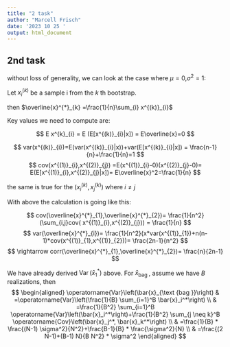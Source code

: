 ---
title: "2 task"
author: "Marcell Frisch"
date: '2023 10 25 '
output: html_document
---

## 2nd task 
without loss of generality, we can look at the case where $\mu=0$,$\sigma^2=1$:

Let $x^{(k)} _{i}$ be a sample i from the $k$ th bootstrap.

then $\overline{x}^{*}_{k} =\frac{1}{n}\sum_{i} x^{(k)}_{i}$

Key values we need to compute are:

$$
E x^{k}_{i} = E (E[x^{(k)}_{i}|x]) = E\overline{x}=0
$$

$$
var(x^{(k)}_{i})=E(var(x^{(k)}_{i}|x))+var(E[x^{(k)}_{i}|x]) = \frac{n-1}{n}+\frac{1}{n}=1
$$
$$
cov(x^{(1)}_{i},x^{(2)}_{j}) =E(x^{(1)}_{i}-0)(x^{(2)}_{j}-0)= E(E[x^{(1)}_{i},x^{(2)}_{j}|x])= E\overline{x}^2=\frac{1}{n}
$$

the same is true for the $(x^{(k)}_{i},x^{(k)}_{j})$ where $i{\neq }j$

With above the calculation is going like this:

$$
cov(\overline{x}^{*}_{1},\overline{x}^{*}_{2})= \frac{1}{n^2}(\sum_{i,j}cov( x^{(1)}_{i},x^{(2)}_{j})) = \frac{1}{n}
$$
$$
var(\overline{x}^{*}_{i})= \frac{1}{n^2}(x*var(x^{(1)}_{1})+n(n-1)*cov(x^{(1)}_{1},x^{(1)}_{2}))= \frac{2n-1}{n^2}
$$
$$
\rightarrow corr(\overline{x}^{*}_{1},\overline{x}^{*}_{2})= \frac{n}{2n-1}
$$

We have already derived $\operatorname{Var}\left(\bar{x}_1^*\right.)$ above. For $\bar{x}_{\text {bag }}$, assume we have $B$ realizations, then
$$
\begin{aligned}
\operatorname{Var}\left(\bar{x}_{\text {bag }}\right) & =\operatorname{Var}\left(\frac{1}{B} \sum_{i=1}^B \bar{x}_i^*\right) \\
& =\frac{1}{B^2} \sum_{i=1}^B \operatorname{Var}\left(\bar{x}_i^*\right)+\frac{1}{B^2} \sum_{j \neq k}^B \operatorname{Cov}\left(\bar{x}_j^*, \bar{x}_k^*\right) \\
& =\frac{1}{B} * \frac{(N-1) \sigma^2}{N^2}+\frac{B-1}{B} * \frac{\sigma^2}{N} \\
& =\frac{(2 N-1)+(B-1) N}{B N^2} * \sigma^2
\end{aligned}
$$



